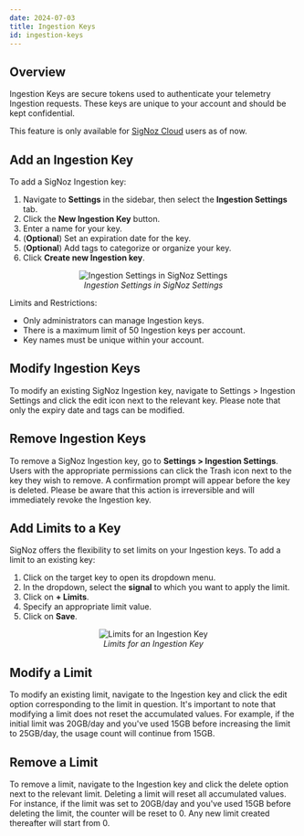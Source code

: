 ```yaml
---
date: 2024-07-03
title: Ingestion Keys
id: ingestion-keys
---
```


## Overview

Ingestion Keys are secure tokens used to authenticate your telemetry Ingestion requests. These keys are unique to your account and should be kept confidential.

<Admonition type="info">

This feature is only available for [SigNoz Cloud](https://signoz.io/teams/) users as of now.

</Admonition>

## Add an Ingestion Key
To add a SigNoz Ingestion key:

1. Navigate to **Settings** in the sidebar, then select the **Ingestion Settings** tab.
2. Click the **New Ingestion Key** button.
3. Enter a name for your key.
4. (**Optional**) Set an expiration date for the key.
5. (**Optional**) Add tags to categorize or organize your key.
6. Click **Create new Ingestion key**.

<figure data-zoomable align='center'>
    <img src="/img/docs/ingestion/keys.png" alt="Ingestion Settings in SigNoz Settings"/>
    <figcaption><i>Ingestion Settings in SigNoz Settings</i></figcaption>
</figure>

Limits and Restrictions:
- Only administrators can manage Ingestion keys.
- There is a maximum limit of 50 Ingestion keys per account.
- Key names must be unique within your account.

## Modify Ingestion Keys
To modify an existing SigNoz Ingestion key, navigate to Settings > Ingestion Settings and click the edit icon next to the relevant key. Please note that only the expiry date and tags can be modified.

## Remove Ingestion Keys
To remove a SigNoz Ingestion key, go to **Settings > Ingestion Settings**. Users with the appropriate permissions can click the Trash icon next to the key they wish to remove. A confirmation prompt will appear before the key is deleted. Please be aware that this action is irreversible and will immediately revoke the Ingestion key.

## Add Limits to a Key
SigNoz offers the flexibility to set limits on your Ingestion keys. To add a limit to an existing key:

1. Click on the target key to open its dropdown menu.
2. In the dropdown, select the **signal** to which you want to apply the limit.
3. Click on **+ Limits**.
4. Specify an appropriate limit value.
5. Click on **Save**.

<figure data-zoomable align='center'>
    <img src="/img/docs/ingestion/limits.png" alt="Limits for an Ingestion Key"/>
    <figcaption><i>Limits for an Ingestion Key</i></figcaption>
</figure>

## Modify a Limit
To modify an existing limit, navigate to the Ingestion key and click the edit option corresponding to the limit in question. It's important to note that modifying a limit does not reset the accumulated values. For example, if the initial limit was 20GB/day and you've used 15GB before increasing the limit to 25GB/day, the usage count will continue from 15GB.

## Remove a Limit
To remove a limit, navigate to the Ingestion key and click the delete option next to the relevant limit. Deleting a limit will reset all accumulated values. For instance, if the limit was set to 20GB/day and you've used 15GB before deleting the limit, the counter will be reset to 0. Any new limit created thereafter will start from 0.
